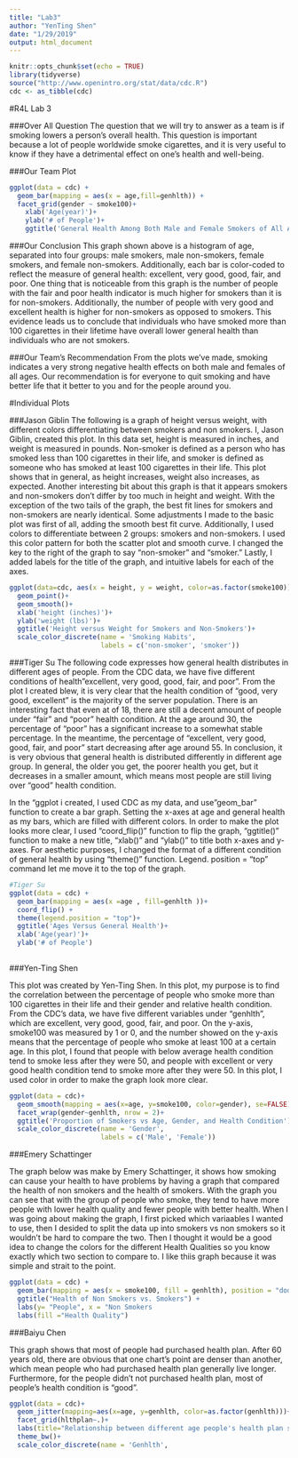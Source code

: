 ---
title: "Lab3"
author: "YenTing Shen"
date: "1/29/2019"
output: html_document
---


```{r setup, include=FALSE, warning=FALSE}
knitr::opts_chunk$set(echo = TRUE)
library(tidyverse)
source("http://www.openintro.org/stat/data/cdc.R")
cdc <- as_tibble(cdc)
```

#R4L Lab 3

###Over All Question
The question that we will try to answer as a team is if smoking lowers a person's overall health. This question is important because a lot of people worldwide smoke cigarettes, and it is very useful to know if they have a detrimental effect on one's health and well-being.

###Our Team Plot
```{r}
ggplot(data = cdc) + 
  geom_bar(mapping = aes(x = age,fill=genhlth)) + 
  facet_grid(gender ~ smoke100)+
    xlab('Age(year)')+
    ylab('# of People')+
    ggtitle('General Health Among Both Male and Female Smokers of All Ages')
```

###Our Conclusion
This graph shown above is a histogram of age, separated into four groups: male smokers, male non-smokers, female smokers, and female non-smokers. Additionally, each bar is color-coded to reflect the measure of general health: excellent, very good, good, fair, and poor. One thing that is noticeable from this graph is the number of people with the fair and poor health indicator is much higher for smokers than it is for non-smokers. Additionally, the number of people with very good and excellent health is higher for non-smokers as opposed to smokers. This evidence leads us to conclude that individuals who have smoked more than 100 cigarettes in their lifetime have overall lower general health than individuals who are not smokers. 


###Our Team's Recommendation 
From the plots we've made, smoking indicates a very strong negative health effects on both male and females of all ages. Our recommendation is for everyone to quit smoking and have better life that it better to you and for the people around you.


#Individual Plots

###Jason Giblin
The following is a graph of height versus weight, with different colors differentiating between smokers and non smokers. I, Jason Giblin, created this plot. In this data set, height is measured in inches, and weight is measured in pounds. Non-smoker is defined as a person who has smoked less than 100 cigarettes in their life, and smoker is defined as someone who has smoked at least 100 cigarettes in their life. This plot shows that in general, as height increases, weight also increases, as expected. Another interesting bit about this graph is that it appears smokers and non-smokers don't differ by too much in height and weight. With the exception of the two tails of the graph, the best fit lines for smokers and non-smokers are nearly identical. Some adjustments I made to the basic plot was first of all, adding the smooth best fit curve. Additionally, I used colors to differentiate between 2 groups: smokers and non-smokers. I used this color pattern for both the scatter plot and smooth curve. I changed the key to the right of the graph to say "non-smoker" and "smoker." Lastly, I added labels for the title of the graph, and intuitive labels for each of the axes.

```{r}
ggplot(data=cdc, aes(x = height, y = weight, color=as.factor(smoke100)))+
  geom_point()+
  geom_smooth()+
  xlab('height (inches)')+
  ylab('weight (lbs)')+
  ggtitle('Height versus Weight for Smokers and Non-Smokers')+
  scale_color_discrete(name = 'Smoking Habits',
                       labels = c('non-smoker', 'smoker'))


```


###Tiger Su
The following code expresses how general health distributes in different ages of people. From the CDC data, we have five different conditions of health"excellent, very good, good, fair, and poor". From the plot I created blew, it is very clear that the health condition of "good, very good, excellent" is the majority of the server population. There is an interesting fact that even at of 18, there are still a decent amount of people under "fair" and "poor" health condition. At the age around 30, the percentage of "poor" has a significant increase to a somewhat stable percentage. In the meantime, the percentage of "excellent, very good, good, fair, and poor" start decreasing after age around 55. In conclusion, it is very obvious that general health is distributed differently in different age group. In general, the older you get, the poorer health you get, but it decreases in a smaller amount, which means most people are still living over "good" health condition. 

In the "ggplot i created, I used CDC as my data, and use "geom_bar" function to create a bar graph. Setting the x-axes at age and general health as my bars, which are filled with different colors. In order to make the plot looks more clear, I used "coord_flip()" function to flip the graph, "ggtitle()" function to make a new title, "xlab()" and "ylab()" to title both x-axes and y-axes. For aesthetic purposes, I changed the format of a different condition of general health by using "theme()" function. Legend. position = "top" command let me move it to the top of the graph.

```{r}
#Tiger Su
ggplot(data = cdc) + 
  geom_bar(mapping = aes(x =age , fill=genhlth ))+
  coord_flip() +
  theme(legend.position = "top")+
  ggtitle('Ages Versus General Health')+
  xlab('Age(year)')+
  ylab('# of People')
 
```

###Yen-Ting Shen

This plot was created by Yen-Ting Shen. In this plot, my purpose is to find the correlation between the percentage of people who smoke more than 100 cigarettes in their life and their gender and relative health condition. From the CDC’s data, we have five different variables under “genhlth”, which are excellent, very good, good, fair, and poor. On the y-axis, smoke100 was measured by 1 or 0, and the number showed on the y-axis means that the percentage of people who smoke at least 100 at a certain age. In this plot, I found that people with below average health condition tend to smoke less after they were 50, and people with excellent or very good health condition tend to smoke more after they were 50. In this plot, I used color in order to make the graph look more clear.
```{r}
ggplot(data = cdc)+
  geom_smooth(mapping = aes(x=age, y=smoke100, color=gender), se=FALSE)+
  facet_wrap(gender~genhlth, nrow = 2)+
  ggtitle('Proportion of Smokers vs Age, Gender, and Health Condition')+
  scale_color_discrete(name = 'Gender',
                       labels = c('Male', 'Female'))
```

###Emery Schattinger

The graph below was make by Emery Schattinger, it shows how smoking can cause your health to have problems by having a graph that compared the health of non smokers and the health of smokers. With the graph you can see that with the group of people who smoke, they tend to have more people with lower health quality and fewer people with better health. When I was going about making the graph, I first picked which variaables I wanted to use, then I desided to split the data up into smokers vs non smokers so it wouldn't be hard to compare the two. Then I thought it would be a good idea to change the colors for the different Health Qualities so you know exactly which two section to compare to. I like thiis graph because it was simple and strait to the point.

```{r}
ggplot(data = cdc) + 
  geom_bar(mapping = aes(x = smoke100, fill = genhlth), position = "dodge") +
  ggtitle("Health of Non Smokers vs. Smokers") +
  labs(y= "People", x = "Non Smokers                                              Smokers")+
  labs(fill ="Health Quality")
```


###Baiyu Chen

This graph shows that most of people had purchased health plan. After 60 years old, there are obvious that one chart's point are denser than another, which mean people who had purchased health plan generally live longer. Furthermore, for the people didn't not purchased health plan, most of people's health condition is "good".

```{r}
ggplot(data = cdc)+
  geom_jitter(mapping=aes(x=age, y=genhlth, color=as.factor(genhlth)))+
  facet_grid(hlthplan~.)+
  labs(title="Relationship between different age people's health plan situation and health Condition", x= "Age", y="Health Condition")+
  theme_bw()+
  scale_color_discrete(name = 'Genhlth',                                     labels = c('Excellent', 'Very Good', 'Good', 'Fair', 'Poor'))
```
